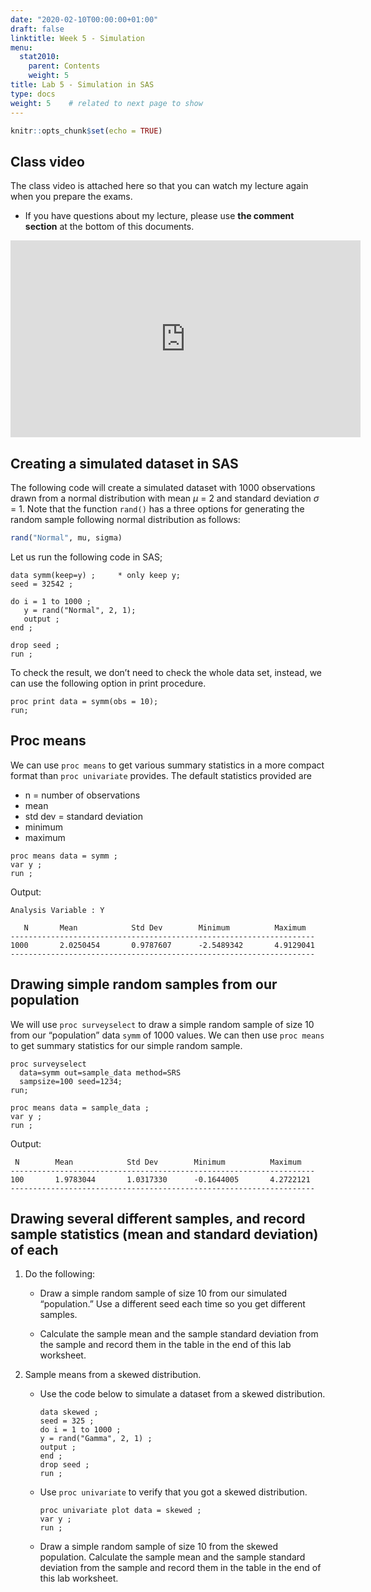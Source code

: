```yaml
---
date: "2020-02-10T00:00:00+01:00"
draft: false
linktitle: Week 5 - Simulation
menu:
  stat2010:
    parent: Contents
    weight: 5
title: Lab 5 - Simulation in SAS
type: docs
weight: 5    # related to next page to show
---
```



```r
knitr::opts_chunk$set(echo = TRUE)
```

## Class video

The class video is attached here so that you can watch my lecture again when you prepare the exams.

- If you have questions about my lecture, please use **the comment section** at the bottom of this documents.

<div align="center">
<iframe width="560" height="315" src="https://youtu.be/MHBBGU9Y1cY" frameborder="0" allow="accelerometer; autoplay; encrypted-media; gyroscope; picture-in-picture" allowfullscreen></iframe>
</div>

## Creating a simulated dataset in SAS

The following code will create a simulated dataset with 1000 observations drawn from a normal distribution with mean $\mu$ = 2 and standard deviation $\sigma$ = 1. Note that the function `rand()` has a three options for generating the random sample following normal distribution as follows:

```r
rand("Normal", mu, sigma)
```

Let us run the following code in SAS;

```sas
data symm(keep=y) ;     * only keep y;
seed = 32542 ;

do i = 1 to 1000 ;
   y = rand("Normal", 2, 1);
   output ;
end ;

drop seed ;
run ;
```

To check the result, we don't need to check the whole data set, instead, we can use the following option in print procedure. 

```sas
proc print data = symm(obs = 10);
run;
```

## Proc means

We can use `proc means` to get various summary statistics in a more compact format than `proc univariate` provides. The default statistics provided are

- n = number of observations
- mean
- std dev = standard deviation
- minimum
- maximum

```sas
proc means data = symm ;
var y ;
run ;
```

Output:

```sas
Analysis Variable : Y

   N       Mean            Std Dev        Minimum          Maximum
--------------------------------------------------------------------
1000       2.0250454       0.9787607      -2.5489342       4.9129041
--------------------------------------------------------------------
```

## Drawing simple random samples from our population

We will use `proc surveyselect` to draw a simple random sample of size $10$ from our “population” data `symm` of $1000$ values. We can then use `proc means` to get summary statistics for our simple random sample.

```sas
proc surveyselect 
  data=symm out=sample_data method=SRS
  sampsize=100 seed=1234;
run;

proc means data = sample_data ;
var y ;
run ;
```

Output:

```sas
 N        Mean            Std Dev        Minimum          Maximum
--------------------------------------------------------------------
100       1.9783044       1.0317330      -0.1644005       4.2722121
--------------------------------------------------------------------
```

##  Drawing several different samples, and record sample statistics (mean and standard deviation) of each

1. Do the following:

    - Draw a simple random sample of size 10 from our simulated “population.” Use a different seed each time so you get different samples.
    
    - Calculate the sample mean and the sample standard deviation from the sample and record them in the table in the end of this lab worksheet.

2. Sample means from a skewed distribution.

    - Use the code below to simulate a dataset from a skewed distribution.
      ```sas
      data skewed ;
      seed = 325 ;
      do i = 1 to 1000 ;
      y = rand("Gamma", 2, 1) ;
      output ;
      end ;
      drop seed ;
      run ;
      ```
    - Use `proc univariate` to verify that you got a skewed distribution.
      ```sas
      proc univariate plot data = skewed ;
      var y ;
      run ;
      ```
    - Draw a simple random sample of size 10 from the skewed population. Calculate the sample mean and the sample standard deviation from the sample and record them in the table in the end of this lab worksheet.
